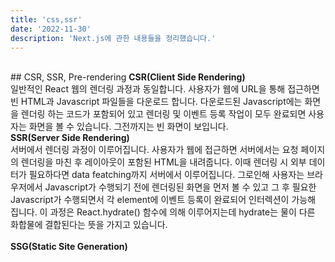 ```yaml
---
title: 'css,ssr'
date: '2022-11-30'
description: 'Next.js에 관한 내용들을 정리했습니다.'
---
```


<br />
## CSR, SSR, Pre-rendering
<strong>CSR(Client Side Rendering)</strong>
<br />
일반적인 React 웹의 렌더링 과정과 동일합니다. 사용자가 웹에 URL을 통해 접근하면
빈 HTML과 Javascript 파일들을 다운로드 합니다. 다운로드된 Javascript에는 화면을
렌더링 하는 코드가 포함되어 있고 렌더링 및 이벤트 등록 작업이 모두 완료되면
사용자는 화면을 볼 수 있습니다. 그전까지는 빈 화면이 보입니다.

<br />
<strong>SSR(Server Side Rendering)</strong>
<br />
서버에서 렌더링 과정이 이루어집니다. 사용자가 웹에 접근하면 서버에서는 요청 페이지의
렌더링을 마친 후 레이아웃이 포함된 HTML을 내려줍니다. 이때 렌더링 시 외부 데이터가
필요하다면 data featching까지 서버에서 이루어집니다. 그로인해 사용자는 브라우저에서
Javascript가 수행되기 전에 렌더링된 화면을 먼저 볼 수 있고 그 후 필요한 Javascript가
수행되면서 각 element에 이벤트 등록이 완료되어 인터렉션이 가능해 집니다. 이 과정은
React.hydrate() 함수에 의해 이루어지는데 hydrate는 물이 다른 화합물에 결합된다는
뜻을 가지고 있습니다.
<br />

<br />
<strong>SSG(Static Site Generation)</strong>
<br />
